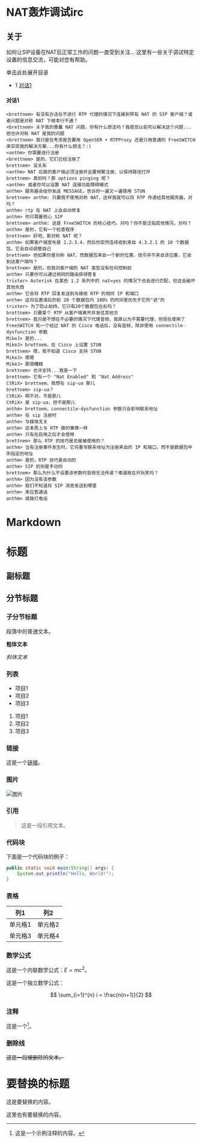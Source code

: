 # NAT轰炸调试irc

## 关于

如何让SIP设备在NAT后正常工作的问题一直受到关注... 这里有一些关于调试特定设置的信息交流，可能对您有帮助。

单击此处展开目录

* 1 [对话1](#对话1)

#### 对话1

```text
<brettnem> 有没有办法在不进行 RTP 代理的情况下连接到带有 NAT 的 SIP 客户端？或者问题是对称 NAT 下根本行不通？
<brettnem> 关于我的愚蠢 NAT 问题，你有什么想法吗？我感觉以前可以解决这个问题...但也许对称 NAT 是我的问题
<brettnem> 我只是在考虑是否要用 OpenSER + RTPProxy 还是只用普通的 FreeSWITCH 来实现我的解决方案...你有什么想法？:)
<anthm> 你需要进行注册
<brettnem> 是的，它们已经注册了
brettnem> 没关系
<anthm> NAT 后面的客户端必须注册并且要频繁注册，以保持路径打开
brettnem> 真的吗？那 options pinging 呢？
<anthm> 或者你可以设置 NAT 连接功能障碍模式
anthm> 服务器会给你发送 MESSAGE，告诉你一遍又一遍使用 STUN
brettnem> anthm: 只要我不使用对称 NAT，这样我就可以将 RTP 传递给其他服务器，对吗？
anthm> rtp 在 NAT 上会自动修复
anthm> 你只需要担心 SIP
brettnem> anthm: 这是 FreeSWITCH 的核心技巧，对吗？你不是泛指其他情况，对吗？
anthm> 是的，它有一个检查程序
brettnem> 好吧，那对称 NAT 呢？
anthm> 如果客户端宣布是 1.2.3.4，然后你突然连续收到来自 4.3.2.1 的 10 个数据包，它会自动调整自己
brettnem> 但如果你是对称 NAT，而数据包来自一个新的位置，信令并不来自该位置，它会到达客户端吗？
brettnem> 是的，但我对客户端的 NAT 类型没有任何控制权
anthm> 只要你可以通过相同的路由获得答复
trixter> Asterisk 在某些 1.2 系列中的 nat=yes 的情况下也会进行匹配，但这会破坏其他东西
anthm> 它会将 RTP 回复发送到与接收 RTP 的相同 IP 和端口
anthm> 这将在邀请后的前 20 个数据包内 100% 的时间里优先于它所"说"的
trixter> 为了防止劫持，它只有20个数据包左右吗？
brettnem> 只要某个 RTP 从客户端离开并发往其他方
brettnem> 我只是不想在不必要的情况下代理音频，我原以为不需要代理，但现在使用了 FreeSWITCH 和一个经过 NAT 的 Cisco 电话后，没有音频，除非使用 connectile-dysfunction 参数
MikeJ> 是的...
MikeJ> brettnem，在 Cisco 上设置 STUN
brettnem> 嗯，我不知道 Cisco 支持 STUN
MikeJ> 嗯嗯
MikeJ> 那很糟糕
brettnem> 也许支持...我查一下
brettnem> 它有一个 "Nat Enabled" 和 "Nat Address"
CtRiX> brettnem，我想在 sip-ua 那儿
brettnem> sip-ua？
CtRiX> 啊不对，不是那儿
CtRiX> 是 sip-ua，但不是那儿
anthm> brettnem，connectile-dysfunction 参数只会影响联系地址
anthm> 在 sip 注册时
anthm> 与媒体无关
anthm> 这本质上与 RTP 做的事情一样
anthm> 只有在启用之后才会使用
brettnem> 那么 RTP 的技巧是总是被使用的？
anthm> 当有注册事件发生时，它将重写联系地址为注册来自的 IP 和端口，而不是数据包中所指定的地址
anthm> 是的，RTP 技巧是自动的
anthm> SIP 的则是手动的
brettnem> 那么为什么不设置该参数时音频无法传递？难道我在开玩笑吗？
anthm> 因为没有该参数
anthm> 我们不知道将 SIP 消息发送到哪里
anthm> 来应答通话
anthm> 或拨打电话
```

# Markdown

标题
======

副标题
-------

## 分节标题

### 子分节标题

段落中的普通文本。

**粗体文本**

*斜体文本*

### 列表

- 项目1
- 项目2
- 项目3

1. 项目1
2. 项目2
3. 项目3

### 链接

这是一个[链接](http://www.example.com)。

### 图片

![图片](http://www.example.com/image.png)

### 引用

> 这是一段引用文本。

### 代码块

下面是一个代码块的例子：

```java
public static void main(String[] args) {
    System.out.println("Hello, World!");
}
```

### 表格

| 列1        | 列2        |
| ----------- | ----------- |
| 单元格1     | 单元格2     |
| 单元格3     | 单元格4     |

### 数学公式

这是一个内联数学公式：$E=mc^2$。

这是一个独立数学公式：

$$
\sum_{i=1}^{n} i = \frac{n(n+1)}{2}
$$

### 注释

这是一个[^示例注释]。

[^示例注释]: 这是一个示例注释的内容。

### 删除线

~~这是一段被删除的文本。~~


# 要替换的标题

这是要替换的内容。

这里也有要替换的内容。